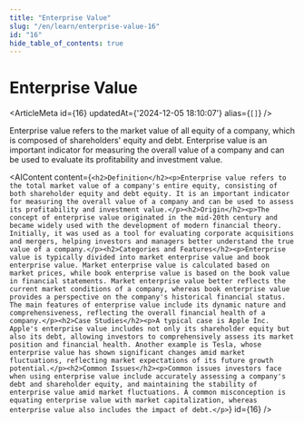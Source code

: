 ```yaml
---
title: "Enterprise Value"
slug: "/en/learn/enterprise-value-16"
id: "16"
hide_table_of_contents: true
---
```



# Enterprise Value

<ArticleMeta id={16} updatedAt={'2024-12-05 18:10:07'} alias={`[]`} />
<div className='border-solid border-b border-t-0 my-4 border-[var(--ifm-color-gray-300)]' />

Enterprise value refers to the market value of all equity of a company, which is composed of shareholders' equity and debt. Enterprise value is an important indicator for measuring the overall value of a company and can be used to evaluate its profitability and investment value.

<AIContent content={`<h2>Definition</h2><p>Enterprise value refers to the total market value of a company's entire equity, consisting of both shareholder equity and debt equity. It is an important indicator for measuring the overall value of a company and can be used to assess its profitability and investment value.</p><h2>Origin</h2><p>The concept of enterprise value originated in the mid-20th century and became widely used with the development of modern financial theory. Initially, it was used as a tool for evaluating corporate acquisitions and mergers, helping investors and managers better understand the true value of a company.</p><h2>Categories and Features</h2><p>Enterprise value is typically divided into market enterprise value and book enterprise value. Market enterprise value is calculated based on market prices, while book enterprise value is based on the book value in financial statements. Market enterprise value better reflects the current market conditions of a company, whereas book enterprise value provides a perspective on the company's historical financial status. The main features of enterprise value include its dynamic nature and comprehensiveness, reflecting the overall financial health of a company.</p><h2>Case Studies</h2><p>A typical case is Apple Inc. Apple's enterprise value includes not only its shareholder equity but also its debt, allowing investors to comprehensively assess its market position and financial health. Another example is Tesla, whose enterprise value has shown significant changes amid market fluctuations, reflecting market expectations of its future growth potential.</p><h2>Common Issues</h2><p>Common issues investors face when using enterprise value include accurately assessing a company's debt and shareholder equity, and maintaining the stability of enterprise value amid market fluctuations. A common misconception is equating enterprise value with market capitalization, whereas enterprise value also includes the impact of debt.</p>`} id={16} />
